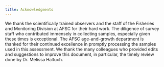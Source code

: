 ```yaml
---
title: Acknowledgments
---
```


We thank the scientifically trained observers and the staff of the Fisheries and Monitoring
Division at AFSC for their hard work. The diligence of survey staff who contributed immensely
in collecting samples, especially given these times is exceptional. The AFSC age-and-growth
department is thanked for their continued excellence in promptly processing the samples used
in this assessment. We thank the many colleagues who provided edits and suggestions to
improve this document, in particular, the timely review done by Dr. Melissa Haltuch.